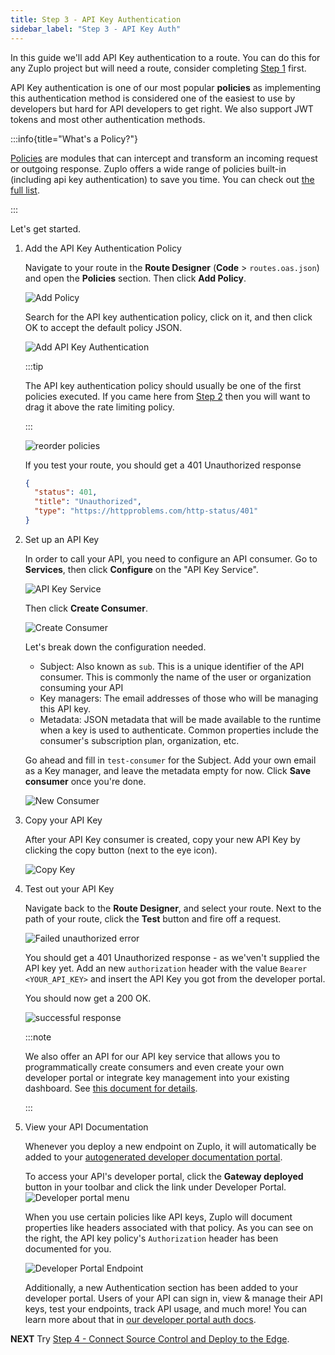 ```yaml
---
title: Step 3 - API Key Authentication
sidebar_label: "Step 3 - API Key Auth"
---
```


<QuickstartPicker
  mode="local"
  alternateLink="/articles/step-3-add-api-key-auth"
/>

In this guide we'll add API Key authentication to a route. You can do this for
any Zuplo project but will need a route, consider completing
[Step 1](./step-1-setup-basic-gateway.mdx) first.

API Key authentication is one of our most popular **policies** as implementing
this authentication method is considered one of the easiest to use by developers
but hard for API developers to get right. We also support JWT tokens and most
other authentication methods.

:::info{title="What's a Policy?"}

[Policies](./policies.md) are modules that can intercept and transform an
incoming request or outgoing response. Zuplo offers a wide range of policies
built-in (including api key authentication) to save you time. You can check out
[the full list](./policies.md).

:::

Let's get started.

<Stepper>

1. Add the API Key Authentication Policy

   Navigate to your route in the **Route Designer** (**Code** >
   `routes.oas.json`) and open the **Policies** section. Then click **Add
   Policy**.

   ![Add Policy](../../public/media/step-3-add-api-key-auth/image.png)

   Search for the API key authentication policy, click on it, and then click OK
   to accept the default policy JSON.

   <ModalScreenshot>

   ![Add API Key Authentication](../../public/media/step-3-add-api-key-auth/choose-policy.png)

   </ModalScreenshot>

   :::tip

   The API key authentication policy should usually be one of the first policies
   executed. If you came here from [Step 2](./step-2-add-rate-limiting.mdx) then
   you will want to drag it above the rate limiting policy.

   :::

   ![reorder policies](../../public/media/step-3-add-api-key-auth/image-1.gif)

   If you test your route, you should get a 401 Unauthorized response

   ```json
   {
     "status": 401,
     "title": "Unauthorized",
     "type": "https://httpproblems.com/http-status/401"
   }
   ```

2. Set up an API Key

   In order to call your API, you need to configure an API consumer. Go to
   **Services**, then click **Configure** on the "API Key Service".

   ![API Key Service](../../public/media/step-3-add-api-key-auth/image-2.png)

   Then click **Create Consumer**.

   ![Create Consumer](../../public/media/step-2-add-api-key-auth/image-8.png)

   Let's break down the configuration needed.
   - Subject: Also known as `sub`. This is a unique identifier of the API
     consumer. This is commonly the name of the user or organization consuming
     your API
   - Key managers: The email addresses of those who will be managing this API
     key.
   - Metadata: JSON metadata that will be made available to the runtime when a
     key is used to authenticate. Common properties include the consumer's
     subscription plan, organization, etc.

   Go ahead and fill in `test-consumer` for the Subject. Add your own email as a
   Key manager, and leave the metadata empty for now. Click **Save consumer**
   once you're done.

   <ModalScreenshot>

   ![New Consumer](../../public/media/step-3-add-api-key-auth/image-3.png)

   </ModalScreenshot>

3. Copy your API Key

   After your API Key consumer is created, copy your new API Key by clicking the
   copy button (next to the eye icon).

   ![Copy Key](../../public/media/step-3-add-api-key-auth/image-4.png)

4. Test out your API Key

   Navigate back to the **Route Designer**, and select your route. Next to the
   path of your route, click the **Test** button and fire off a request.

   <ModalScreenshot>

   ![Failed unauthorized error](../../public/media/step-3-add-api-key-auth/test-policy.png)

   </ModalScreenshot>

   You should get a 401 Unauthorized response - as we'ven't supplied the API key
   yet. Add an new `authorization` header with the value `Bearer <YOUR_API_KEY>`
   and insert the API Key you got from the developer portal.

   You should now get a 200 OK.

   <ModalScreenshot>

   ![successful response](../../public/media/step-3-add-api-key-auth/image-6.png)

   </ModalScreenshot>

   :::note

   We also offer an API for our API key service that allows you to
   programmatically create consumers and even create your own developer portal
   or integrate key management into your existing dashboard. See
   [this document for details](./api-key-api.md).

   :::

5. View your API Documentation

   Whenever you deploy a new endpoint on Zuplo, it will automatically be added
   to your
   [autogenerated developer documentation portal](../dev-portal/introduction.md).

   To access your API's developer portal, click the **Gateway deployed** button
   in your toolbar and click the link under Developer Portal.
   ![Developer portal menu](../../public/media/step-2-add-rate-limiting/image-5.png)

   When you use certain policies like API keys, Zuplo will document properties
   like headers associated with that policy. As you can see on the right, the
   API key policy's `Authorization` header has been documented for you.

   ![Developer Portal Endpoint](../../public/media/step-3-add-api-key-auth/image-7.png)

   Additionally, a new Authentication section has been added to your developer
   portal. Users of your API can sign in, view & manage their API keys, test
   your endpoints, track API usage, and much more! You can learn more about that
   in
   [our developer portal auth docs](/docs/dev-portal/zudoku/configuration/authentication).

</Stepper>

**NEXT** Try
[Step 4 - Connect Source Control and Deploy to the Edge](./step-4-deploying-to-the-edge.mdx).
